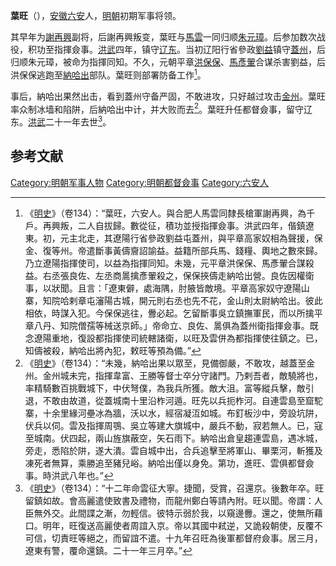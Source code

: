 '''葉旺'''（{{bd|？||1388年}}），[[安徽|安徽]][[六安|六安]]人，[[明朝|明朝]]初期军事将领。

其早年为[[謝再興|謝再興]]副将，后謝再興叛变，葉旺与[[馬雲|馬雲]]一同归顺[[朱元璋|朱元璋]]。后参加数次战役，积功至指揮僉事。[[洪武|洪武]]四年，镇守[[辽东|辽东]]。当初辽阳行省參政[[劉益|劉益]]镇守[[蓋州|蓋州]]，后归顺朱元璋，被命为指揮同知。不久，元朝平章[[洪保保|洪保保]]、[[馬彥翬|馬彥翬]]合谋杀害劉益，后洪保保逃跑至[[納哈出|納哈出]]部队。葉旺则部署防备工作<ref>《[[明史|明史]]》（卷134）：“葉旺，六安人。與合肥人馬雲同隸長槍軍謝再興，為千戶。再興叛，二人自拔歸。數從征，積功並授指揮僉事。洪武四年，偕鎮遼東。初，元主北走，其遼陽行省參政劉益屯蓋州，與平章高家奴相為聲援，保金、復等州。帝遣斷事黃儔齎詔諭益。益籍所部兵馬、錢糧、輿地之數來歸。乃立遼陽指揮使司，以益為指揮同知。未幾，元平章洪保保、馬彥翬合謀殺益。右丞張良佐、左丞商暠擒彥翬殺之，保保挾儔走納哈出營。良佐因權衛事，以狀聞。且言：「遼東僻，處海隅，肘腋皆敵境。平章高家奴守遼陽山寨，知院哈剌章屯瀋陽古城，開元則右丞也先不花，金山則太尉納哈出。彼此相依，時謀入犯。今保保逃往，釁必起。乞留斷事吳立鎮撫軍民，而以所擒平章八丹、知院僧孺等械送京師。」帝命立、良佐、暠俱為蓋州衛指揮僉事。既念遼陽重地，復設都指揮使司統轄諸衛，以旺及雲併為都指揮使往鎮之。已，知儔被殺，納哈出將內犯，敕旺等預為備。”</ref>。

事后，納哈出果然出击，看到蓋州守备严固，不敢进攻，只好越过攻击[[金州|金州]]。葉旺率众制冰墙和陷阱，后納哈出中计，并大败而去<ref>《[[明史|明史]]》（卷134）：“未幾，納哈出果以眾至，見備御嚴，不敢攻，越蓋至金州。金州城未完，指揮韋富、王勝等督士卒分守諸門。乃剌吾者，敵驍將也，率精騎數百挑戰城下，中伏弩僕，為我兵所獲。敵大沮。富等縱兵擊，敵引退，不敢由故道，從蓋城南十里沿柞河遁。旺先以兵扼柞河。自連雲島至窟駝寨，十余里緣河壘冰為牆，沃以水，經宿凝沍如城。布釘板沙中，旁設坑阱，伏兵以伺。雲及指揮周鶚、吳立等建大旗城中，嚴兵不動，寂若無人。已，寇至城南。伏四起，兩山旌旗蔽空，矢石雨下。納哈出倉皇趨連雲島，遇冰城，旁走，悉陷於阱，遂大潰。雲自城中出，合兵追擊至將軍山、畢栗河，斬獲及凍死者無算，乘勝追至豬兒峪。納哈出僅以身免。第功，進旺、雲俱都督僉事。時洪武八年也。”</ref>。葉旺升任都督僉事，留守辽东。[[洪武|洪武]]二十一年去世<ref>《[[明史|明史]]》（卷134）：“十二年命雲征大寧。捷聞，受賞，召還京。後數年卒。旺留鎮如故。會高麗遣使致書及禮物，而龍州鄭白等請內附。旺以聞。帝謂：人臣無外交。此間諜之漸，勿輕信。彼特示弱於我，以窺邊釁。還之，使無所藉口。明年，旺復送高麗使者周誼入京。帝以其國中弒逆，又詭殺朝使，反覆不可信，切責旺等絕之，而留誼不遣。十九年召旺為後軍都督府僉事。居三月，遼東有警，覆命還鎮。二十一年三月卒。”</ref>。
　　
==参考文献==
{{wikisource|明史/卷134}}
<div class="references-small">
<references></references>
</div>
[[Category:明朝军事人物|Category:明朝军事人物]]
[[Category:明朝都督僉事|Category:明朝都督僉事]]
[[Category:六安人|Category:六安人]]